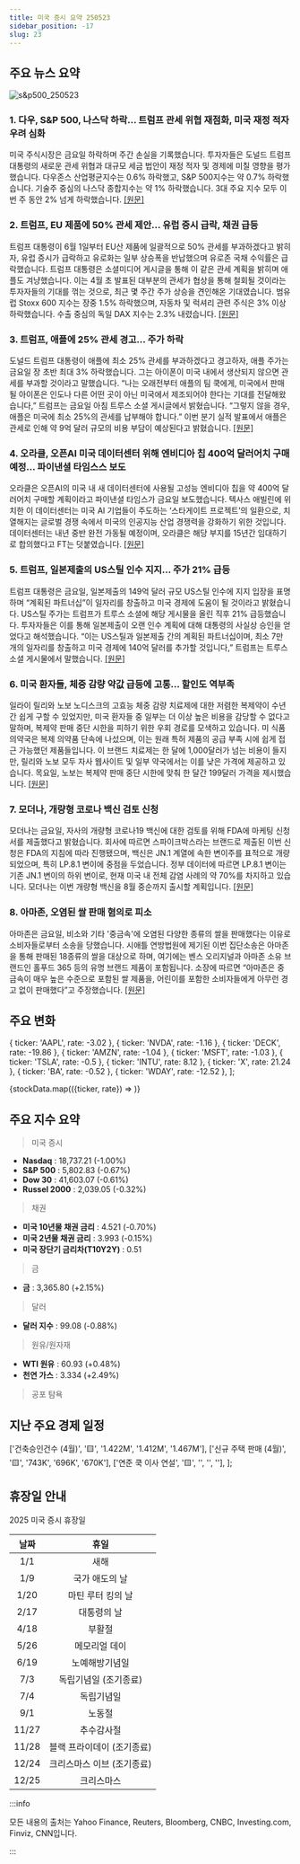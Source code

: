 ```yaml
---
title: 미국 증시 요약 250523
sidebar_position: -17
slug: 23
---
```


## 주요 뉴스 요약

![s&p500_250523](/map/250523.png)

### 1. **다우, S&P 500, 나스닥 하락... 트럼프 관세 위협 재점화, 미국 재정 적자 우려 심화**

미국 주식시장은 금요일 하락하며 주간 손실을 기록했습니다. 투자자들은 도널드 트럼프 대통령의 새로운 관세 위협과 대규모 세금 법안이 재정 적자 및 경제에 미칠 영향을 평가했습니다. 다우존스 산업평균지수는 0.6% 하락했고, S&P 500지수는 약 0.7% 하락했습니다. 기술주 중심의 나스닥 종합지수는 약 1% 하락했습니다. 3대 주요 지수 모두 이번 주 동안 2% 넘게 하락했습니다. [[원문]](https://finance.yahoo.com/news/live/stock-market-today-dow-sp-500-nasdaq-fall-as-trump-tariff-threats-roar-back-us-deficit-anxiety-deepens-200055672.html)

### 2. **트럼프, EU 제품에 50% 관세 제안... 유럽 증시 급락, 채권 급등**

트럼프 대통령이 6월 1일부터 EU산 제품에 일괄적으로 50% 관세를 부과하겠다고 밝히자, 유럽 증시가 급락하고 유로화는 일부 상승폭을 반납했으며 유로존 국채 수익률은 급락했습니다. 트럼프 대통령은 소셜미디어 게시글을 통해 이 같은 관세 계획을 밝히며 애플도 겨냥했습니다. 이는 4월 초 발표된 대부분의 관세가 협상을 통해 철회될 것이라는 투자자들의 기대를 꺾는 것으로, 최근 몇 주간 주가 상승을 견인해온 기대였습니다. 범유럽 Stoxx 600 지수는 장중 1.5% 하락했으며, 자동차 및 럭셔리 관련 주식은 3% 이상 하락했습니다. 수출 중심의 독일 DAX 지수는 2.3% 내렸습니다. [[원문]](https://finance.yahoo.com/news/european-stocks-tumble-bonds-rally-121842926.html)

### 3. **트럼프, 애플에 25% 관세 경고... 주가 하락**

도널드 트럼프 대통령이 애플에 최소 25% 관세를 부과하겠다고 경고하자, 애플 주가는 금요일 장 초반 최대 3% 하락했습니다. 그는 아이폰이 미국 내에서 생산되지 않으면 관세를 부과할 것이라고 말했습니다. “나는 오래전부터 애플의 팀 쿡에게, 미국에서 판매될 아이폰은 인도나 다른 어떤 곳이 아닌 미국에서 제조되어야 한다는 기대를 전달해왔습니다,” 트럼프는 금요일 아침 트루스 소셜 게시글에서 밝혔습니다. “그렇지 않을 경우, 애플은 미국에 최소 25%의 관세를 납부해야 합니다.” 이번 분기 실적 발표에서 애플은 관세로 인해 약 9억 달러 규모의 비용 부담이 예상된다고 밝혔습니다. [[원문]](https://finance.yahoo.com/news/apple-stock-sinks-after-trump-threatens-25-tariffs-on-iphone-maker-133529473.html)

### 4. **오라클, 오픈AI 미국 데이터센터 위해 엔비디아 칩 400억 달러어치 구매 예정... 파이낸셜 타임스스 보도**

오라클은 오픈AI의 미국 내 새 데이터센터에 사용될 고성능 엔비디아 칩을 약 400억 달러어치 구매할 계획이라고 파이낸셜 타임스가 금요일 보도했습니다. 텍사스 애빌린에 위치한 이 데이터센터는 미국 AI 기업들이 주도하는 ‘스타게이트 프로젝트’의 일환으로, 치열해지는 글로벌 경쟁 속에서 미국의 인공지능 산업 경쟁력을 강화하기 위한 것입니다. 데이터센터는 내년 중반 완전 가동될 예정이며, 오라클은 해당 부지를 15년간 임대하기로 합의했다고 FT는 덧붙였습니다. [[원문]](https://www.reuters.com/business/oracle-buy-40-billion-nvidia-chips-openais-us-data-center-ft-reports-2025-05-23/)

### 5. **트럼프, 일본제출의 US스틸 인수 지지... 주가 21% 급등**

트럼프 대통령은 금요일, 일본제출의 149억 달러 규모 US스틸 인수에 지지 입장을 표명하며 “계획된 파트너십”이 일자리를 창출하고 미국 경제에 도움이 될 것이라고 밝혔습니다. US스틸 주가는 트럼프가 트루스 소셜에 해당 게시물을 올린 직후 21% 급등했습니다. 투자자들은 이를 통해 일본제출이 오랜 인수 계획에 대해 대통령의 사실상 승인을 얻었다고 해석했습니다. “이는 US스틸과 일본제출 간의 계획된 파트너십이며, 최소 7만 개의 일자리를 창출하고 미국 경제에 140억 달러를 추가할 것입니다,” 트럼프는 트루스 소셜 게시물에서 말했습니다. [[원문]](https://www.reuters.com/markets/deals/us-steel-remain-america-form-partnership-with-nippon-trump-says-2025-05-23/)

### 6. **미국 환자들, 체중 감량 약값 급등에 고통... 할인도 역부족**

일라이 릴리와 노보 노디스크의 고효능 체중 감량 치료제에 대한 저렴한 복제약이 수년간 쉽게 구할 수 있었지만, 미국 환자들 중 일부는 더 이상 높은 비용을 감당할 수 없다고 말하며, 복제약 판매 중단 시한을 피하기 위한 우회 경로를 모색하고 있습니다. 미 식품의약국은 복제 의약품 단속에 나섰으며, 이는 원래 특허 제품의 공급 부족 시에 쉽게 접근 가능했던 제품들입니다. 이 브랜드 치료제는 한 달에 1,000달러가 넘는 비용이 들지만, 릴리와 노보 모두 자사 웹사이트 및 일부 약국에서는 이를 낮은 가격에 제공하고 있습니다. 목요일, 노보는 복제약 판매 중단 시한에 맞춰 한 달간 199달러 가격을 제시했습니다. [[원문]](https://www.reuters.com/sustainability/boards-policy-regulation/amid-compounding-crackdown-us-patients-struggle-weight-loss-drug-discounts-fall-2025-05-23/)

### 7. **모더나, 개량형 코로나 백신 검토 신청**

모더나는 금요일, 자사의 개량형 코로나19 백신에 대한 검토를 위해 FDA에 마케팅 신청서를 제출했다고 밝혔습니다. 회사에 따르면 스파이크박스라는 브랜드로 제출된 이번 신청은 FDA의 지침에 따라 진행됐으며, 백신은 JN.1 계열에 속한 변이주를 표적으로 개량되었으며, 특히 LP.8.1 변이에 중점을 두었습니다. 정부 데이터에 따르면 LP.8.1 변이는 기존 JN.1 변이의 하위 변이로, 현재 미국 내 전체 감염 사례의 약 70%를 차지하고 있습니다. 모더나는 이번 개량형 백신을 8월 중순까지 출시할 계획입니다. [[원문]](https://www.reuters.com/business/healthcare-pharmaceuticals/moderna-files-application-updated-covid-vaccine-2025-05-23/)

### 8. **아마존, 오염된 쌀 판매 혐의로 피소**

아마존은 금요일, 비소와 기타 '중금속'에 오염된 다양한 종류의 쌀을 판매했다는 이유로 소비자들로부터 소송을 당했습니다. 시애틀 연방법원에 제기된 이번 집단소송은 아마존을 통해 판매된 18종류의 쌀을 대상으로 하며, 여기에는 벤스 오리지널과 아마존 소유 브랜드인 홀푸드 365 등의 유명 브랜드 제품이 포함됩니다. 소장에 따르면 “아마존은 중금속이 매우 높은 수준으로 포함된 쌀 제품을, 어린이를 포함한 소비자들에게 아무런 경고 없이 판매했다”고 주장했습니다. [[원문]](https://www.reuters.com/sustainability/boards-policy-regulation/amazoncom-is-sued-over-alleged-sale-contaminated-rice-2025-05-23/)

## 주요 변화

  { ticker: 'AAPL', rate: -3.02 },
  { ticker: 'NVDA', rate: -1.16 },
  { ticker: 'DECK', rate: -19.86 },
  { ticker: 'AMZN', rate: -1.04 },
  { ticker: 'MSFT', rate: -1.03 },
  { ticker: 'TSLA', rate: -0.5 },
  { ticker: 'INTU', rate: 8.12 },
  { ticker: 'X', rate: 21.24 },
  { ticker: 'BA', rate: -0.52 },
  { ticker: 'WDAY', rate: -12.52 },
];

{stockData.map(({ticker, rate}) => <StockCardMini key={ticker} ticker={ticker} rate={rate}></StockCardMini>)}

## 주요 지수 요약

> 미국 증시

- **Nasdaq** : 18,737.21 (-1.00%)
- **S&P 500** : 5,802.83 (-0.67%)
- **Dow 30** : 41,603.07 (-0.61%)
- **Russel 2000** : 2,039.05 (-0.32%)

> 채권

- **미국 10년물 채권 금리** : 4.521 (-0.70%)
- **미국 2년물 채권 금리** : 3.993 (-0.15%)
- **미국 장단기 금리차(T10Y2Y)** : 0.51

> 금

- **금** : 3,365.80 (+2.15%)

> 달러

- **달러 지수** : 99.08 (-0.88%)

> 원유/원자재

- **WTI 원유** : 60.93 (+0.48%)
- **천연 가스** : 3.334 (+2.49%)

> 공포 탐욕

<FearAndGreed fearAndGreedIndex={64} vix={22.29} vixRate={9.91} />

## 지난 주요 경제 일정

  ['건축승인건수 (4월)', '🟨', '1.422M', '1.412M', '1.467M'],
  ['신규 주택 판매 (4월)', '🟨', '743K', '696K', '670K'],
  ['연준 쿡 이사 연설', '🟨', '', '', ''],
];

<EconomicCalendar data={eventsData} />

## 휴장일 안내

2025 미국 증시 휴장일

| 날짜  |            휴일            |
| :---: | :------------------------: |
|  1/1  |            새해            |
|  1/9  |       국가 애도의 날       |
| 1/20  |     마틴 루터 킹의 날      |
| 2/17  |        대통령의 날         |
| 4/18  |           부활절           |
| 5/26  |       메모리얼 데이        |
| 6/19  |       노예해방기념일       |
|  7/3  |   독립기념일 (조기종료)    |
|  7/4  |         독립기념일         |
|  9/1  |           노동절           |
| 11/27 |         추수감사절         |
| 11/28 | 블랙 프라이데이 (조기종료) |
| 12/24 | 크리스마스 이브 (조기종료) |
| 12/25 |         크리스마스         |

:::info

모든 내용의 출처는 Yahoo Finance, Reuters, Bloomberg, CNBC, Investing.com, Finviz, CNN입니다.

:::
